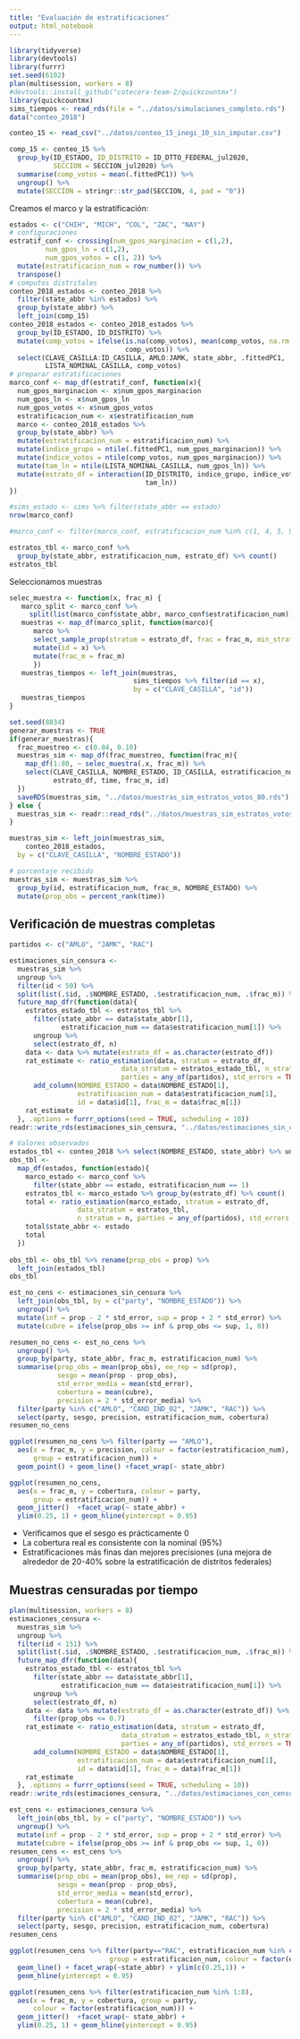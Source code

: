 ```yaml
---
title: "Evaluación de estratificaciones"
output: html_notebook
---
```


```r
library(tidyverse)
library(devtools)
library(furrr)
set.seed(6102)
plan(multisession, workers = 8)
#devtools::install_github("cotecora-team-2/quickcountmx")
library(quickcountmx)
sims_tiempos <- read_rds(file = "../datos/simulaciones_completo.rds")
data("conteo_2018")
```
```r
conteo_15 <- read_csv("../datos/conteo_15_inegi_10_sin_imputar.csv")

comp_15 <- conteo_15 %>%
  group_by(ID_ESTADO, ID_DISTRITO = ID_DTTO_FEDERAL_jul2020,
           SECCION = SECCION_jul2020) %>%
  summarise(comp_votos = mean(.fittedPC1)) %>%
  ungroup() %>% 
  mutate(SECCION = stringr::str_pad(SECCION, 4, pad = "0"))
```


Creamos el marco y la estratificación:

```r
estados <- c("CHIH", "MICH", "COL", "ZAC", "NAY")
# configuraciones
estratif_conf <- crossing(num_gpos_marginacion = c(1,2),
         num_gpos_ln = c(1,2), 
         num_gpos_votos = c(1, 2)) %>% 
  mutate(estratificacion_num = row_number()) %>% 
  transpose()
# computos distritales
conteo_2018_estados <- conteo_2018 %>% 
  filter(state_abbr %in% estados) %>% 
  group_by(state_abbr) %>% 
  left_join(comp_15)
conteo_2018_estados <- conteo_2018_estados %>% 
  group_by(ID_ESTADO, ID_DISTRITO) %>% 
  mutate(comp_votos = ifelse(is.na(comp_votos), mean(comp_votos, na.rm = TRUE),
                             comp_votos)) %>% 
  select(CLAVE_CASILLA:ID_CASILLA, AMLO:JAMK, state_abbr, .fittedPC1,
         LISTA_NOMINAL_CASILLA, comp_votos)
# preparar estratificaciones
marco_conf <- map_df(estratif_conf, function(x){
  num_gpos_marginacion <- x$num_gpos_marginacion
  num_gpos_ln <- x$num_gpos_ln
  num_gpos_votos <- x$num_gpos_votos
  estratificacion_num <- x$estratificacion_num
  marco <- conteo_2018_estados %>% 
  group_by(state_abbr) %>%
  mutate(estratificacion_num = estratificacion_num) %>% 
  mutate(indice_grupo = ntile(.fittedPC1, num_gpos_marginacion)) %>%
  mutate(indice_votos = ntile(comp_votos, num_gpos_marginacion)) %>%
  mutate(tam_ln = ntile(LISTA_NOMINAL_CASILLA, num_gpos_ln)) %>%
  mutate(estrato_df = interaction(ID_DISTRITO, indice_grupo, indice_votos, 
                                  tam_ln))
})

#sims_estado <- sims %>% filter(state_abbr == estado)
nrow(marco_conf)
```
```r
#marco_conf <- filter(marco_conf, estratificacion_num %in% c(1, 4, 5, 9))
```



```r
estratos_tbl <- marco_conf %>% 
  group_by(state_abbr, estratificacion_num, estrato_df) %>% count()
estratos_tbl
```

Seleccionamos muestras 

```r
selec_muestra <- function(x, frac_m) {
   marco_split <- marco_conf %>% 
     split(list(marco_conf$state_abbr, marco_conf$estratificacion_num)) 
   muestras <- map_df(marco_split, function(marco){ 
      marco %>% 
      select_sample_prop(stratum = estrato_df, frac = frac_m, min_stratum = 1) %>%
      mutate(id = x) %>% 
      mutate(frac_m = frac_m)
      })
   muestras_tiempos <- left_join(muestras, 
                               sims_tiempos %>% filter(id == x), 
                               by = c("CLAVE_CASILLA", "id"))
   muestras_tiempos
}
```


```r
set.seed(8834)
generar_muestras <- TRUE
if(generar_muestras){
  frac_muestreo <- c(0.04, 0.10)
  muestras_sim <- map_df(frac_muestreo, function(frac_m){
    map_df(1:80, ~ selec_muestra(.x, frac_m)) %>% 
    select(CLAVE_CASILLA, NOMBRE_ESTADO, ID_CASILLA, estratificacion_num, 
           estrato_df, time, frac_m, id)
  })
  saveRDS(muestras_sim, "../datos/muestras_sim_estratos_votos_80.rds")
} else {
  muestras_sim <- readr::read_rds("../datos/muestras_sim_estratos_votos_50.rds") 
}
```

```r
muestras_sim <- left_join(muestras_sim, 
    conteo_2018_estados, 
  by = c("CLAVE_CASILLA", "NOMBRE_ESTADO"))
```


```r
# porcentaje recibido
muestras_sim <- muestras_sim %>%
  group_by(id, estratificacion_num, frac_m, NOMBRE_ESTADO) %>%
  mutate(prop_obs = percent_rank(time))
```

## Verificación de muestras completas

```r
partidos <- c("AMLO", "JAMK", "RAC")

estimaciones_sin_censura <-
  muestras_sim %>%
  ungroup %>% 
  filter(id < 50) %>% 
  split(list(.$id, .$NOMBRE_ESTADO, .$estratificacion_num, .$frac_m)) %>%
  future_map_dfr(function(data){
    estratos_estado_tbl <- estratos_tbl %>%
      filter(state_abbr == data$state_abbr[1], 
             estratificacion_num == data$estratificacion_num[1]) %>% 
      ungroup %>% 
      select(estrato_df, n) 
    data <- data %>% mutate(estrato_df = as.character(estrato_df))
    rat_estimate <- ratio_estimation(data, stratum = estrato_df,
                            data_stratum = estratos_estado_tbl, n_stratum = n,
                            parties = any_of(partidos), std_errors = TRUE, B = 20) %>% 
      add_column(NOMBRE_ESTADO = data$NOMBRE_ESTADO[1],
                 estratificacion_num = data$estratificacion_num[1],
                 id = data$id[1], frac_m = data$frac_m[1]) 
    rat_estimate
  }, .options = furrr_options(seed = TRUE, scheduling = 10))
readr::write_rds(estimaciones_sin_censura, "../datos/estimaciones_sin_censura_less_50.rds")
```


```r
# Valores observados
estados_tbl <- conteo_2018 %>% select(NOMBRE_ESTADO, state_abbr) %>% unique
obs_tbl <-
  map_df(estados, function(estado){
    marco_estado <- marco_conf %>% 
      filter(state_abbr == estado, estratificacion_num == 1) 
    estratos_tbl <- marco_estado %>% group_by(estrato_df) %>% count()
    total <- ratio_estimation(marco_estado, stratum = estrato_df, 
                 data_stratum = estratos_tbl, 
                 n_stratum = n, parties = any_of(partidos), std_errors = FALSE)
    total$state_abbr <- estado
    total
  })
  
obs_tbl <- obs_tbl %>% rename(prop_obs = prop) %>% 
  left_join(estados_tbl)
obs_tbl
```

```r
est_no_cens <- estimaciones_sin_censura %>% 
  left_join(obs_tbl, by = c("party", "NOMBRE_ESTADO")) %>% 
  ungroup() %>% 
  mutate(inf = prop - 2 * std_error, sup = prop + 2 * std_error) %>% 
  mutate(cubre = ifelse(prop_obs >= inf & prop_obs <= sup, 1, 0))
```


```r
resumen_no_cens <- est_no_cens %>% 
  ungroup() %>% 
  group_by(party, state_abbr, frac_m, estratificacion_num) %>% 
  summarise(prop_obs = mean(prop_obs), ee_rep = sd(prop), 
            sesgo = mean(prop - prop_obs),
            std_error_media = mean(std_error),
            cobertura = mean(cubre), 
            precision = 2 * std_error_media) %>% 
  filter(party %in% c("AMLO", "CAND_IND_02", "JAMK", "RAC")) %>% 
  select(party, sesgo, precision, estratificacion_num, cobertura)
resumen_no_cens
```

```r
ggplot(resumen_no_cens %>% filter(party == "AMLO"), 
  aes(x = frac_m, y = precision, colour = factor(estratificacion_num),
      group = estratificacion_num)) +
  geom_point() + geom_line() +facet_wrap(~ state_abbr)
```
```r
ggplot(resumen_no_cens, 
  aes(x = frac_m, y = cobertura, colour = party,
      group = estratificacion_num)) +
  geom_jitter()  +facet_wrap(~ state_abbr) +
  ylim(0.25, 1) + geom_hline(yintercept = 0.95)
```


- Verificamos que el sesgo es prácticamente 0
- La cobertura real es consistente con la nominal (95%) 
- Estratificaciones más finas dan mejores precisiones (una mejora de alrededor de 20-40% sobre la estratificación de distritos federales)

## Muestras censuradas por tiempo


```r
plan(multisession, workers = 8)
estimaciones_censura <-
  muestras_sim %>%
  ungroup %>% 
  filter(id < 151) %>% 
  split(list(.$id, .$NOMBRE_ESTADO, .$estratificacion_num, .$frac_m)) %>%
  future_map_dfr(function(data){
    estratos_estado_tbl <- estratos_tbl %>%
      filter(state_abbr == data$state_abbr[1], 
             estratificacion_num == data$estratificacion_num[1]) %>% 
      ungroup %>% 
      select(estrato_df, n) 
    data <- data %>% mutate(estrato_df = as.character(estrato_df)) %>% 
      filter(prop_obs <= 0.7)
    rat_estimate <- ratio_estimation(data, stratum = estrato_df,
                            data_stratum = estratos_estado_tbl, n_stratum = n,
                            parties = any_of(partidos), std_errors = TRUE, B = 50) %>% 
      add_column(NOMBRE_ESTADO = data$NOMBRE_ESTADO[1],
                 estratificacion_num = data$estratificacion_num[1],
                 id = data$id[1], frac_m = data$frac_m[1]) 
    rat_estimate
  }, .options = furrr_options(seed = TRUE, scheduling = 10))
readr::write_rds(estimaciones_censura, "../datos/estimaciones_con_censura_2.rds")
```


```r
est_cens <- estimaciones_censura %>% 
  left_join(obs_tbl, by = c("party", "NOMBRE_ESTADO")) %>% 
  ungroup() %>% 
  mutate(inf = prop - 2 * std_error, sup = prop + 2 * std_error) %>% 
  mutate(cubre = ifelse(prop_obs >= inf & prop_obs <= sup, 1, 0))
resumen_cens <- est_cens %>% 
  ungroup() %>% 
  group_by(party, state_abbr, frac_m, estratificacion_num) %>% 
  summarise(prop_obs = mean(prop_obs), ee_rep = sd(prop), 
            sesgo = mean(prop - prop_obs),
            std_error_media = mean(std_error),
            cobertura = mean(cubre), 
            precision = 2 * std_error_media) %>% 
  filter(party %in% c("AMLO", "CAND_IND_02", "JAMK", "RAC")) %>% 
  select(party, sesgo, precision, estratificacion_num, cobertura)
resumen_cens
```

```r
ggplot(resumen_cens %>% filter(party=="RAC", estratificacion_num %in% c(1:8)), aes(x = frac_m, y = cobertura, 
                         group = estratificacion_num, colour = factor(estratificacion_num))) +
  geom_line() + facet_wrap(~state_abbr) + ylim(c(0.25,1)) +
  geom_hline(yintercept = 0.95)
```


```r
ggplot(resumen_cens %>% filter(estratificacion_num %in% 1:8), 
  aes(x = frac_m, y = cobertura, group = party,
      colour = factor(estratificacion_num))) +
  geom_jitter()  +facet_wrap(~ state_abbr) +
  ylim(0.25, 1) + geom_hline(yintercept = 0.95)
```

